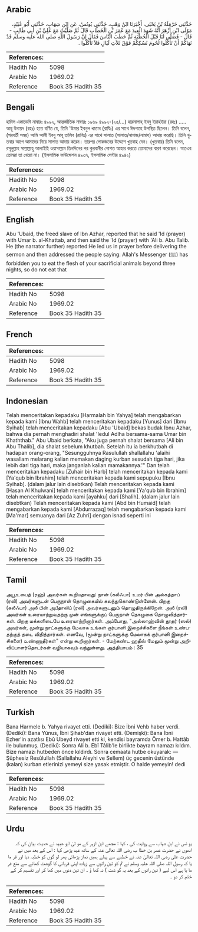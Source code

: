 ## Arabic


<div dir="rtl" lang="ar" style={{fontSize:'larger',backgroundColor:'#f8f9fa',padding:20}}>
حَدَّثَنِي حَرْمَلَةُ بْنُ يَحْيَى، أَخْبَرَنَا ابْنُ وَهْبٍ، حَدَّثَنِي يُونُسُ، عَنِ ابْنِ شِهَابٍ، حَدَّثَنِي أَبُو عُبَيْدٍ، مَوْلَى ابْنِ أَزْهَرَ أَنَّهُ شَهِدَ الْعِيدَ مَعَ عُمَرَ بْنِ الْخَطَّابِ قَالَ ثُمَّ صَلَّيْتُ مَعَ عَلِيِّ بْنِ أَبِي طَالِبٍ - قَالَ - فَصَلَّى لَنَا قَبْلَ الْخُطْبَةِ ثُمَّ خَطَبَ النَّاسَ فَقَالَ إِنَّ رَسُولَ اللَّهِ صلى الله عليه وسلم قَدْ نَهَاكُمْ أَنْ تَأْكُلُوا لُحُومَ نُسُكِكُمْ فَوْقَ ثَلاَثِ لَيَالٍ فَلاَ تَأْكُلُوا ‏.‏
</div>
<div style={{backgroundColor:'#f8f9fa',padding:20, marginBottom: 10}}><table> <thead> <tr> <th>References:</th> <th></th> </tr> </thead> <tbody><tr><td>Hadith No</td><td>5098</td></tr><tr><td>Arabic No</td><td>1969.02</td></tr><tr><td>Reference</td><td>Book 35 Hadith 35</td></tr></tbody></table></div>

## Bengali


<div dir="ltr" lang="bn" style={{fontSize:'larger',backgroundColor:'#f8f9fa',padding:20}}>
হাদিস একাডেমি নাম্বারঃ ৪৯৯২, আন্তর্জাতিক নাম্বারঃ ১৯৬৯ ৪৯৯২-(২৫/...) হারমালাহ্ ইবনু ইয়াহইয়া (রহঃ) ..... আবূ উবায়দ (রহঃ) হতে বর্ণিত যে, তিনি 'উমার ইবনুল খাত্তাব (রাযিঃ) এর সাথে ঈদগাহে উপস্থিত ছিলেন। তিনি বলেন, (পরবর্তী সময়) আমি আলী ইবনু আবূ তালিব (রাযিঃ) এর সাথে সালাত (সালাত/নামাজ/নামায) আদায় করেছি। তিনি খুতবার আগে আমাদের নিয়ে সালাত আদায় করেন। তারপর লোকজনের উদ্দেশে খুতবাহ দেন। (খুতবায়) তিনি বলেন, রসূলুল্লাহ সাল্লাল্লাহু আলাইহি ওয়াসাল্লাম তিনদিনের পর কুরবানীর গোশত আহার করতে তোমাদের বারণ করেছেন। অতএব তোমরা তা খেয়ো না। (ইসলামিক ফাউন্ডেশন ৪৯৩৭, ইসলামিক সেন্টার ৪৯৪২)
</div>
<div style={{backgroundColor:'#f8f9fa',padding:20, marginBottom: 10}}><table> <thead> <tr> <th>References:</th> <th></th> </tr> </thead> <tbody><tr><td>Hadith No</td><td>5098</td></tr><tr><td>Arabic No</td><td>1969.02</td></tr><tr><td>Reference</td><td>Book 35 Hadith 35</td></tr></tbody></table></div>

## English


<div dir="ltr" lang="en" style={{fontSize:'larger',backgroundColor:'#f8f9fa',padding:20}}>
Abu 'Ubaid, the freed slave of Ibn Azhar, reported that he said 'Id (prayer) with Umar b. al-Khattab, and then said the 'Id (prayer) with 'Ali b. Abu Talib. He (the narrator further) reported:He led us in prayer before delivering the sermon and then addressed the people saying: Allah's Messenger (ﷺ) has forbidden you to eat the flesh of your sacrificial animals beyond three nights, so do not eat that
</div>
<div style={{backgroundColor:'#f8f9fa',padding:20, marginBottom: 10}}><table> <thead> <tr> <th>References:</th> <th></th> </tr> </thead> <tbody><tr><td>Hadith No</td><td>5098</td></tr><tr><td>Arabic No</td><td>1969.02</td></tr><tr><td>Reference</td><td>Book 35 Hadith 35</td></tr></tbody></table></div>

## French


<div dir="ltr" lang="fr" style={{fontSize:'larger',backgroundColor:'#f8f9fa',padding:20}}>

</div>
<div style={{backgroundColor:'#f8f9fa',padding:20, marginBottom: 10}}><table> <thead> <tr> <th>References:</th> <th></th> </tr> </thead> <tbody><tr><td>Hadith No</td><td>5098</td></tr><tr><td>Arabic No</td><td>1969.02</td></tr><tr><td>Reference</td><td>Book 35 Hadith 35</td></tr></tbody></table></div>

## Indonesian


<div dir="ltr" lang="id" style={{fontSize:'larger',backgroundColor:'#f8f9fa',padding:20}}>
Telah menceritakan kepadaku [Harmalah bin Yahya] telah mengabarkan kepada kami [Ibnu Wahb] telah menceritakan kepadaku [Yunus] dari [Ibnu Syihab] telah menceritakan kepadaku [Abu 'Ubaid] bekas budak Ibnu Azhar, bahwa dia pernah menghadiri shalat 'Iedul Adlha bersama-sama Umar bin Khaththab." Abu Ubaid berkata, "Aku juga pernah shalat bersama [Ali bin Abu Thalib], dia shalat sebelum khutbah. Setelah itu ia berkhutbah di hadapan orang-orang, "Sesungguhnya Rasulullah shallallahu 'alaihi wasallam melarang kalian memakan daging kurban sesudah tiga hari, jika lebih dari tiga hari, maka janganlah kalian mamakannya.'" Dan telah menceritakan kepadaku [Zuhair bin Harb] telah menceritakan kepada kami [Ya'qub bin Ibrahim] telah menceritakan kepada kami sepupuku [Ibnu Syihab]. (dalam jalur lain disebtkan) Telah menceritakan kepada kami [Hasan Al Khulwani] telah menceritakan kepada kami [Ya'qub bin Ibrahim] telah menceritakan kepada kami [ayahku] dari [Shalih]. (dalam jalur lain disebtkan) Telah menceritakan kepada kami [Abd bin Humaid] telah mengabarkan kepada kami [Abdurrazaq] telah mengabarkan kepada kami [Ma'mar] semuanya dari [Az Zuhri] dengan isnad seperti ini
</div>
<div style={{backgroundColor:'#f8f9fa',padding:20, marginBottom: 10}}><table> <thead> <tr> <th>References:</th> <th></th> </tr> </thead> <tbody><tr><td>Hadith No</td><td>5098</td></tr><tr><td>Arabic No</td><td>1969.02</td></tr><tr><td>Reference</td><td>Book 35 Hadith 35</td></tr></tbody></table></div>

## Tamil


<div dir="ltr" lang="ta" style={{fontSize:'larger',backgroundColor:'#f8f9fa',padding:20}}>
அபூஉபைத் (ரஹ்) அவர்கள் கூறியதாவது: நான் (கலீஃபா) உமர் பின் அல்கத்தாப் (ரலி) அவர்களுடன் பெருநாள் தொழுகையில் கலந்துகொண்டுள்ளேன். பிறகு (கலீஃபா) அலீ பின் அபீதாலிப் (ரலி) அவர்களுடனும் தொழுதிருக்கிறேன். அலீ (ரலி) அவர்கள் உரையாற்றுவதற்கு முன் எங்களுக்குப் பெருநாள் தொழுகை தொழுவித்தார்கள். பிறகு மக்களிடையே உரையாற்றினார்கள். அப்போது, "அல்லாஹ்வின் தூதர் (ஸல்) அவர்கள், மூன்று நாட்களுக்கு மேலாக உங்கள் குர்பானி இறைச்சிகளை நீங்கள் உண்பதற்குத் தடை விதித்தார்கள். எனவே, (மூன்று நாட்களுக்கு மேலாகக் குர்பானி இறைச்சிகளை) உண்ணாதீர்கள்" என்று கூறினார்கள். - மேற்கண்ட ஹதீஸ் மேலும் மூன்று அறிவிப்பாளர்தொடர்கள் வழியாகவும் வந்துள்ளது. அத்தியாயம் : 35
</div>
<div style={{backgroundColor:'#f8f9fa',padding:20, marginBottom: 10}}><table> <thead> <tr> <th>References:</th> <th></th> </tr> </thead> <tbody><tr><td>Hadith No</td><td>5098</td></tr><tr><td>Arabic No</td><td>1969.02</td></tr><tr><td>Reference</td><td>Book 35 Hadith 35</td></tr></tbody></table></div>

## Turkish


<div dir="ltr" lang="tr" style={{fontSize:'larger',backgroundColor:'#f8f9fa',padding:20}}>
Bana Harmele b. Yahya rivayet etti. (Dediki): Bize İbni Vehb haber verdi. (Dediki): Bana Yûnus, İbni Şihab'dan rivayet etti. (Demişki): Bana İbni Ezher'in azatlısı Ebû Ubeyd rivayet etti ki, kendisi bayramda Ömer b. Hattâb ile bulunmuş. (Dediki): Sonra Ali b. Ebî Tâlib'Ie birlikte bayram namazı kıldım. Bize namazı hutbeden önce kıldırdı. Sonra cemaata hutbe okuyarak: — Şüphesiz Resûlullah (Sallallahu Aleyhi ve Sellem) üç gecenin üstünde (kalan) kurban etlerinizi yemeyi size yasak etmiştir. O halde yemeyin! dedi
</div>
<div style={{backgroundColor:'#f8f9fa',padding:20, marginBottom: 10}}><table> <thead> <tr> <th>References:</th> <th></th> </tr> </thead> <tbody><tr><td>Hadith No</td><td>5098</td></tr><tr><td>Arabic No</td><td>1969.02</td></tr><tr><td>Reference</td><td>Book 35 Hadith 35</td></tr></tbody></table></div>

## Urdu


<div dir="rtl" lang="ur" style={{fontSize:'larger',backgroundColor:'#f8f9fa',padding:20}}>
یو نس نے ابن شہاب سے روایت کی ، کہا : مجھے ابن ازہر کے مو لیٰ ابو عبید نے حدیث بیان کی کہ انھوں نے حضرت عمر بن خطا ب رضی اللہ تعالیٰ عنہ کے ساتھ عید پڑھی کہا : اس کے بعد میں نے حضرت علی رضی اللہ تعالیٰ عنہ نے خطبے سے پہلے ہمیں نماز پڑھائی پھر لو گوں کو خطبہ دیا اور فر ما یا کہ رسول اللہ صلی اللہ علیہ وسلم نے تم کو تین راتوں سے زیادہ اپنی قربانی کا گوشت کھانے سے منع فر ما یا ہے اس لیے ( تین راتوں کے بعد یہ گو شت ) نہ کھا ؤ ۔ ان تین دنوں میں کھا کر اور تقسیم کر کے ختم کر دو ۔
</div>
<div style={{backgroundColor:'#f8f9fa',padding:20, marginBottom: 10}}><table> <thead> <tr> <th>References:</th> <th></th> </tr> </thead> <tbody><tr><td>Hadith No</td><td>5098</td></tr><tr><td>Arabic No</td><td>1969.02</td></tr><tr><td>Reference</td><td>Book 35 Hadith 35</td></tr></tbody></table></div>